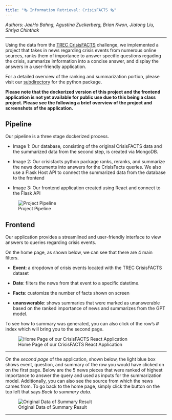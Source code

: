 ```yaml
---
title: "🗞️ Information Retrieval: CrisisFACTS 🗞️"
---
```


*Authors: JaeHo Bahng, Agustina Zuckerberg, Brian Kwon, Jiatong Liu, Shriya Chinthak*

---

Using the data from the [TREC CrisisFACTS](https://crisisfacts.github.io/) challenge, we implemented a project that takes in news regarding crisis events from numerous online sources, ranks them of importance to answer specific questions regading the crisis, summarize imformation into a concise answer, and display the answers in a user-friendly application. 

For a detailed overview of the ranking and summarization portion, please visit our [subdirectory](https://github.com/jaehobahng/crisisfacts_summarization/) for the python package. 

**Please note that the dockerized version of this project and the frontend application is not yet available for public use due to this being a class project. Please see the following a brief overview of the project and screenshots of the application.**

## Pipeline 

Our pipeline is a three stage dockerized process. 

- Image 1: Our database, consisting of the original CrisisFACTS data and the summarized data from the second step, is created via MongoDB. 

- Image 2: Our crisisfacts python package ranks, reranks, and summarize the news documents into answers for the CrisisFacts queries. We also use a Flask Host API to connect the summarized data from the database to the frontend 

- Image 3: Our frontend application created using React and connect to the Flask API

![Project Pipeline](images/dockerized_pipeline.png)

## Frontend 

Our application provides a streamlined and user-friendly interface to view answers to queries regarding crisis events. 

On the home page, as shown below, we can see that there are 4 main filters. 

- **Event**: a dropdown of crisis events located with the TREC CrisisFACTS dataset

- **Date**: filters the news from that event to a specific datetime. 

- **Facts**: customize the number of facts shown on screen 

- **unanswerable**: shows summaries that were marked as unanswerable based on the ranked importance of news and summarizes from the GPT model. 

To see how to summary was generated, you can also click of the row's **#** index which will bring you to the second page. 

![Home Page of our CrisisFACTS React Application](images/frontend_1.jpeg)

---

On the *second page* of the application, shown below, the light blue box shows event, question, and summary of the row you would have clicked on on the first page. Below are the 5 news pieces that were ranked of highest importance to answer the query and used as inputs for the summarization model. Additionally, you can also see the source from which the news cames from. To go back to the home page, simply click the button on the top left that says *Back to summary data*. 

![Original Data of Summary Result](images/frontend_2.jpeg)

---

